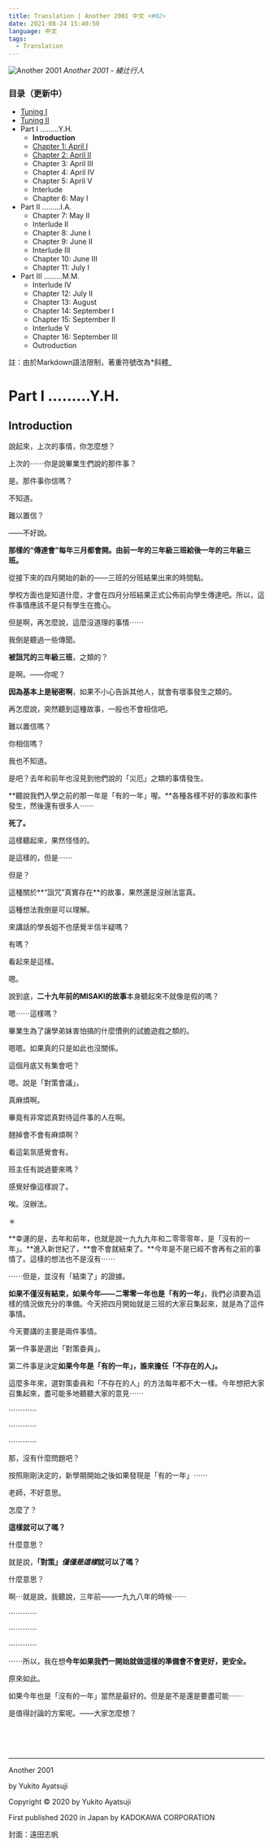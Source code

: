 ```yaml
---
title: Translation | Another 2001 中文 <#02>
date: 2021-08-24 15:40:50
language: 中文
tags:
  - Translation
---
```


![Another 2001](https://lh3.googleusercontent.com/pw/ABLVV86h-pLePpCZpqMPdhJNEcZjwL-s5h8lsHZDyj_LaImWTi3DPFh6ZNsmH6NV5wEEqai2OKGEdXi2nhxfluaj9o913kyfYKn5pazvGsf2kHxAOJnCd9Q=w2400)
_Another 2001 - 綾辻行人_

### 目录（更新中）

- [Tuning I](https://www.yuan-cong.com/the-colorado-lounge/another-2021-p1/)
- [Tuning II](https://www.yuan-cong.com/the-colorado-lounge/another-2021-p1/)
- Part I ………Y.H.
  - **Introduction**
  - [Chapter 1: April I](https://www.yuan-cong.com/the-colorado-lounge/another-2021-p3/)
  - [Chapter 2: April II](https://www.yuan-cong.com/the-colorado-lounge/another-2021-p4/)
  - Chapter 3: April III
  - Chapter 4: April IV
  - Chapter 5: April V
  - Interlude
  - Chapter 6: May I
- Part II ………I.A.
  - Chapter 7: May II
  - Interlude II
  - Chapter 8: June I
  - Chapter 9: June II
  - Interlude III
  - Chapter 10: June III
  - Chapter 11: July I
- Part III ………M.M.
  - Interlude IV
  - Chapter 12: July II
  - Chapter 13: August
  - Chapter 14: September I
  - Chapter 15: September II
  - Interlude V
  - Chapter 16: September III
  - Outroduction

註：由於Markdown語法限制，著重符號改為\*斜體\_

# Part I ………Y.H.

## Introduction

說起來，上次的事情，你怎麼想？

上次的⋯⋯你是說畢業生們說的那件事？

是。那件事你信嗎？

不知道。

難以置信？

——不好說。

**那樣的“傳達會”每年三月都會開。由前一年的三年級三班給後一年的三年級三班。**

從接下來的四月開始的新的——三班的分班結果出來的時間點。

學校方面也是知道什麼，才會在四月分班結果正式公佈前向學生傳達吧。所以，這件事情應該不是只有學生在擔心。

但是啊，再怎麼說，這麼沒道理的事情⋯⋯

我倒是聽過一些傳聞。

**被詛咒的三年級三班**，之類的？

是啊。——你呢？

**因為基本上是秘密啊**，如果不小心告訴其他人，就會有壞事發生之類的。

再怎麼說，突然聽到這種故事，一般也不會相信吧。

難以置信嗎？

你相信嗎？

我也不知道。

是吧？去年和前年也沒見到他們說的「災厄」之類的事情發生。

**聽說我們入學之前的那一年是「有的一年」喔。**各種各樣不好的事故和事件發生，然後還有很多人⋯⋯

**死了。**

這樣聽起來，果然怪怪的。

是這樣的，但是⋯⋯

但是？

這種關於**“詛咒”真實存在**的故事，果然還是沒辦法當真。

這種想法我倒是可以理解。

來講話的學長姐不也感覺半信半疑嗎？

有嗎？

看起來是這樣。

嗯。

說到底，**二十九年前的MISAKI的故事**本身聽起來不就像是假的嗎？

嗯⋯⋯這樣嗎？

畢業生為了讓學弟妹害怕搞的什麼慣例的試膽遊戲之類的。

嗯嗯。如果真的只是如此也沒關係。

這個月底又有集會吧？

嗯。說是「對策會議」。

真麻煩啊。

畢竟有非常認真對待這件事的人在啊。

翹掉會不會有麻煩啊？

看這氣氛感覺會有。

班主任有說過要來嗎？

感覺好像這樣說了。

唉。沒辦法。

＊

**幸運的是，去年和前年，也就是說一九九九年和二零零零年，是「沒有的一年」。**進入新世紀了，**會不會就結束了。**今年是不是已經不會再有之前的事情了。這樣的想法也不是沒有⋯⋯

⋯⋯但是，並沒有「結束了」的證據。

**如果不僅沒有結束，如果今年——二零零一年也是「有的一年」**，我們必須要為這樣的情況做充分的準備。今天把四月開始就是三班的大家召集起來，就是為了這件事情。

今天要講的主要是兩件事情。

第一件事是選出「對策委員」。

第二件事是決定**如果今年是「有的一年」，誰來擔任「不存在的人」。**

這麼多年來，選對策委員和「不存在的人」的方法每年都不大一樣。今年想把大家召集起來，盡可能多地聽聽大家的意見⋯⋯

⋯⋯⋯⋯

⋯⋯⋯⋯

⋯⋯⋯⋯

那，沒有什麼問題吧？

按照剛剛決定的，新學期開始之後如果發現是「有的一年」⋯⋯

老師，不好意思。

怎麼了？

**這樣就可以了嗎？**

什麼意思？

就是說，**「對策」*僅僅是這樣*就可以了嗎？**

什麼意思？

啊⋯就是說，我聽說，三年前——一九九八年的時候⋯⋯

⋯⋯⋯⋯

⋯⋯⋯⋯

⋯⋯⋯⋯

⋯⋯所以，我在想**今年如果我們一開始就做這樣的準備會不會更好，更安全。**

原來如此。

如果今年也是「沒有的一年」當然是最好的。但是是不是還是要盡可能⋯⋯

是值得討論的方案呢。——大家怎麼想？

<br>
<br>
<br>

---

Another 2001

by Yukito Ayatsuji

Copyright © 2020 by Yukito Ayatsuji

First published 2020 in Japan by KADOKAWA CORPORATION

封面：遠田志帆
